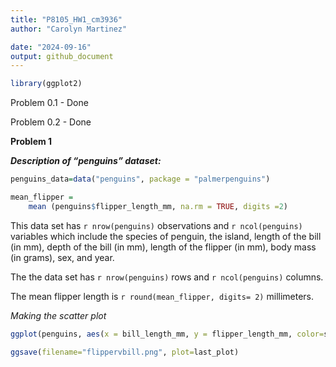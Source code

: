 ```yaml
---
title: "P8105_HW1_cm3936"
author: "Carolyn Martinez"

date: "2024-09-16"
output: github_document 
---
```

```r
library(ggplot2)

```
Problem 0.1 - Done 

Problem 0.2 - Done 

**Problem 1**

_**Description of "penguins" dataset:**_
```r

penguins_data=data("penguins", package = "palmerpenguins")

```

```r
mean_flipper =
    mean (penguins$flipper_length_mm, na.rm = TRUE, digits =2)

```
This data set has `r nrow(penguins)` observations and `r ncol(penguins)` variables which include the species of penguin, the island, length of the bill (in mm), depth of the bill (in mm), length of the flipper (in mm), body mass (in grams), sex, and year. 

The the data set has `r nrow(penguins)` rows and `r ncol(penguins)` columns. 

The mean flipper length is `r round(mean_flipper, digits= 2)` millimeters. 

_*Making the scatter plot*_

```r
ggplot(penguins, aes(x = bill_length_mm, y = flipper_length_mm, color=species)) + geom_point()

ggsave(filename="flippervbill.png", plot=last_plot)
```











